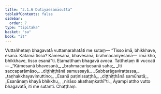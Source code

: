 ```yaml
---
title: "3.1.6 Dutiyaesanāsutta"
tableOfContents: false
sidebar:
  order: 7
type: "tipitaka"
basket: "su"
book: "it"
---
```



<DynamicBreadcrumb />

<Division number="55" book="it">

<Paragraph number="356" book="it">
Vuttañhetaṃ bhagavatā vuttamarahatāti me sutaṃ—
</Paragraph>

<Paragraph number="357" book="it">
“Tisso imā, bhikkhave, esanā. Katamā tisso? Kāmesanā, bhavesanā, brahmacariyesanā—  imā kho, bhikkhave, tisso esanā”ti. Etamatthaṃ bhagavā avoca. Tatthetaṃ iti vuccati—
</Paragraph>

<Paragraph number="358" type="verses" book="it">
_“Kāmesanā bhavesanā,_  
_brahmacariyesanā saha;_  
_Iti saccaparāmāso,_  
_diṭṭhiṭṭhānā samussayā._  

</Paragraph>

<Paragraph number="359" type="verses" book="it">
_Sabbarāgavirattassa,_  
_taṇhakkhayavimuttino;_  
_Esanā paṭinissaṭṭhā,_  
_diṭṭhiṭṭhānā samūhatā;_  
_Esanānaṃ khayā bhikkhu,_  
_nirāso akathaṃkathī”ti._  

</Paragraph>

<Paragraph number="360" book="it">
Ayampi attho vutto bhagavatā, iti me sutanti.

</Paragraph>
</Division>

<Paragraph number="361" type="center" book="it">
Chaṭṭhaṃ.
</Paragraph>